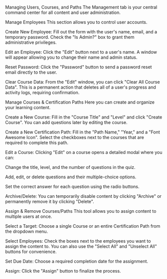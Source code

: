 Managing Users, Courses, and Paths
The Management tab is your central command center for all content and user administration.

Manage Employees
This section allows you to control user accounts.

Create New Employee: Fill out the form with the user's name, email, and a temporary password. Check the "Is Admin?" box to grant them administrative privileges.

Edit an Employee: Click the "Edit" button next to a user's name. A window will appear allowing you to change their name and admin status.

Reset Password: Click the "Password" button to send a password reset email directly to the user.

Clear Course Data: From the "Edit" window, you can click "Clear All Course Data". This is a permanent action that deletes all of a user's progress and activity logs, requiring confirmation.

Manage Courses & Certification Paths
Here you can create and organize your learning content.

Create a New Course: Fill in the "Course Title" and "Level" and click "Create Course". You can add questions later by editing the course.

Create a New Certification Path: Fill in the "Path Name," "Year," and a "Font Awesome Icon". Select the checkboxes next to the courses that are required to complete this path.

Edit a Course: Clicking "Edit" on a course opens a detailed modal where you can:

Change the title, level, and the number of questions in the quiz.

Add, edit, or delete questions and their multiple-choice options.

Set the correct answer for each question using the radio buttons.

Archive/Delete: You can temporarily disable content by clicking "Archive" or permanently remove it by clicking "Delete".

Assign & Remove Courses/Paths
This tool allows you to assign content to multiple users at once.

Select a Target: Choose a single Course or an entire Certification Path from the dropdown menu.

Select Employees: Check the boxes next to the employees you want to assign the content to. You can also use the "Select All" and "Unselect All" buttons for convenience.

Set Due Date: Choose a required completion date for the assignment.

Assign: Click the "Assign" button to finalize the process.